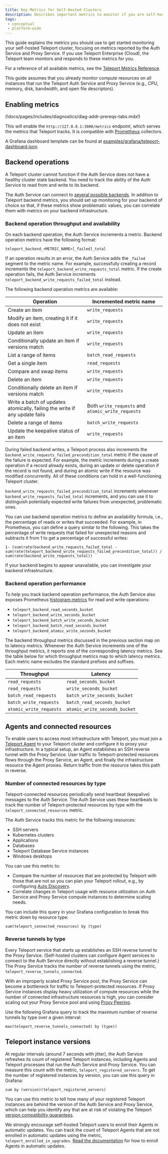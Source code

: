 ```yaml
---
title: Key Metrics for Self-Hosted Clusters
description: Describes important metrics to monitor if you are self-hosting Teleport.
tags:
 - conceptual
 - platform-wide
---
```


This guide explains the metrics you should use to get started monitoring your
self-hosted Teleport cluster, focusing on metrics reported by the Auth Service
and Proxy Service. If you use Teleport Enterprise (Cloud), the Teleport team
monitors and responds to these metrics for you.

For a reference of all available metrics, see the [Teleport Metrics
Reference](../../../reference/monitoring/metrics.mdx).

This guide assumes that you already monitor compute resources on all instances
that run the Teleport Auth Service and Proxy Service (e.g., CPU, memory, disk,
bandwidth, and open file descriptors).

## Enabling metrics

(!docs/pages/includes/diagnostics/diag-addr-prereqs-tabs.mdx!)

This will enable the `http://127.0.0.1:3000/metrics` endpoint, which serves the
metrics that Teleport tracks. It is compatible with [Prometheus](https://prometheus.io/) collectors.

<Admonition type="tip" title="Grafana dashboard">

A Grafana dashboard template can be found at
[examples/grafana/teleport-dashboard.json](https://github.com/gravitational/teleport/blob/branch/v(=teleport.major_version=)/examples/grafana/teleport-dashboard.json).

</Admonition>

## Backend operations

A Teleport cluster cannot function if the Auth Service does not have a healthy
cluster state backend. You need to track the ability of the Auth Service to read
from and write to its backend. 

The Auth Service can connect to [several possible
backends](../../../reference/backends.mdx). In addition to Teleport backend
metrics, you should set up monitoring for your backend of choice so that, if
these metrics show problematic values, you can correlate them with metrics on
your backend infrastructure.

### Backend operation throughput and availability

On each backend operation, the Auth Service increments a metric. Backend
operation metrics have the following format:

```text
teleport_backend_<METRIC_NAME>[_failed]_total
```

If an operation results in an error, the Auth Service adds the `_failed` segment
to the metric name. For example, successfully creating a record increments the
`teleport_backend_write_requests_total` metric. If the create operation fails,
the Auth Service increments `teleport_backend_write_requests_failed_total`
instead.

The following backend operation metrics are available:

|Operation|Incremented metric name|
|---|---|
|Create an item|`write_requests`|
|Modify an item, creating it if it does not exist|`write_requests`|
|Update an item|`write_requests`|
|Conditionally update an item if versions match|`write_requests`|
|List a range of items|`batch_read_requests`|
|Get a single item|`read_requests`|
|Compare and swap items|`write_requests`|
|Delete an item|`write_requests`|
|Conditionally delete an item if versions match|`write_requests`|
|Write a batch of updates atomically, failing the write if any update fails|Both `write_requests` and `atomic_write_requests`|
|Delete a range of items|`batch_write_requests`|
|Update the keepalive status of an item|`write_requests`|

During failed backend writes, a Teleport process also increments the
`backend_write_requests_failed_precondition_total` metric if the cause of the
failure is expected. For example, the metric increments during a create
operation if a record already exists, during an update or delete operation if
the record is not found, and during an atomic write if the resource was modified
concurrently. All of these conditions can hold in a well-functioning Teleport
cluster. 

`backend_write_requests_failed_precondition_total`  increments whenever
`backend_write_requests_failed_total` increments, and you can use it to
distinguish potentially expected write failures from unexpected, problematic
ones.

You can use backend operation metrics to define an availability formula, i.e.,
the percentage of reads or writes that succeeded. For example, in Prometheus,
you can define a query similar to the following. This takes the percentage of
write requests that failed for unexpected reasons and subtracts it from 1 to get
a percentage of successful writes:

```
1- (sum(rate(backend_write_requests_failed_total -sum(rate(teleport_backend_write_requests_failed_precondition_total)) / sum(rate(backend_write_requests_total))
```

If your backend begins to appear unavailable, you can investigate your backend
infrastructure.

### Backend operation performance

To help you track backend operation performance, the Auth Service also exposes
Prometheus [histogram metrics](https://prometheus.io/docs/practices/histograms/)
for read and write operations:

- `teleport_backend_read_seconds_bucket`
- `teleport_backend_write_seconds_bucket`
- `teleport_backend_batch_write_seconds_bucket`
- `teleport_backend_batch_read_seconds_bucket`
- `teleport_backend_atomic_write_seconds_bucket`

The backend throughput metrics discussed in the previous section map on to
latency metrics. Whenever the Auth Service increments one of the throughput
metrics, it reports one of the corresponding latency metrics. See the table
below for which throughput metrics map to which latency metrics. Each metric
name excludes the standard prefixes and suffixes.

|Throughput|Latency|
|---|---|
|`read_requests`|`read_seconds_bucket`|
|`read_requests`|`write_seconds_bucket`|
|`batch_read_requests`|`batch_write_seconds_bucket`|
|`batch_write_requests`|`batch_read_seconds_bucket`|
|`atomic_write_requests`|`atomic_write_seconds_bucket`|

## Agents and connected resources

To enable users to access most infrastructure with Teleport, you must join a
[Teleport Agent](../../../enroll-resources/agents/agents.mdx) to your Teleport
cluster and configure it to proxy your infrastructure. In a typical setup, an
Agent establishes an SSH reverse tunnel with the Proxy Service. User traffic to
Teleport-protected resources flows through the Proxy Service, an Agent, and
finally the infrastructure resource the Agent proxies. Return traffic from the
resource takes this path in reverse.

### Number of connected resources by type

Teleport-connected resources periodically send heartbeat (keepalive) messages to
the Auth Service. The Auth Service uses these heartbeats to track the number of
Teleport-protected resources by type with the `teleport_connected_resources`
metric. 

The Auth Service tracks this metric for the following resources:

- SSH servers
- Kubernetes clusters
- Applications
- Databases
- Teleport Database Service instances
- Windows desktops

You can use this metric to:
- Compare the number of resources that are protected by Teleport with those that
  are not so you can plan your Teleport rollout, e.g., by configuring [Auto
  Discovery](../../../enroll-resources/auto-discovery/auto-discovery.mdx).
- Correlate changes in Teleport usage with resource utilization on Auth Service
  and Proxy Service compute instances to determine scaling needs.

You can include this query in your Grafana configuration to break this metric
down by resource type:

```text
sum(teleport_connected_resources) by (type)
```

### Reverse tunnels by type

Every Teleport service that starts up establishes an SSH reverse tunnel to the
Proxy Service. (Self-hosted clusters can configure Agent services to connect to
the Auth Service directly without establishing a reverse tunnel.) The Proxy
Service tracks the number of reverse tunnels using the metric,
`teleport_reverse_tunnels_connected`.

With an improperly scaled Proxy Service pool, the Proxy Service can become a
bottleneck for traffic to Teleport-protected resources. If Proxy Service
instances display heavy utilization of compute resources while the number of
connected infrastructure resources is high, you can consider scaling out your
Proxy Service pool and using [Proxy Peering](../operations/proxy-peering.mdx).

Use the following Grafana query to track the maximum number of reverse tunnels
by type over a given interval:

```text
max(teleport_reverse_tunnels_connected) by (type))
```

## Teleport instance versions

At regular intervals (around 7 seconds with jitter), the Auth Service refreshes
its count of registered Teleport instances, including Agents and Teleport
processes that run the Auth Service and Proxy Service. You can measure this
count with the metric, `teleport_registered_servers`. To get the number of
registered instances by version, you can use this query in Grafana:

```text
sum by (version)(teleport_registered_servers)
```

You can use this metric to tell how many of your registered Teleport instances
are behind the version of the Auth Service and Proxy Service, which can help you
identify any that are at risk of violating the Teleport [version compatibility
guarantees](../../../upgrading/overview.mdx). 

We strongly encourage self-hosted Teleport users to enroll their Agents in
automatic updates. You can track the count of Teleport Agents that are not
enrolled in automatic updates using the metric, `teleport_enrolled_in_upgrades`.
[Read the documentation](../../../upgrading/agent-managed-updates.mdx) for how
to enroll Agents in automatic updates.

